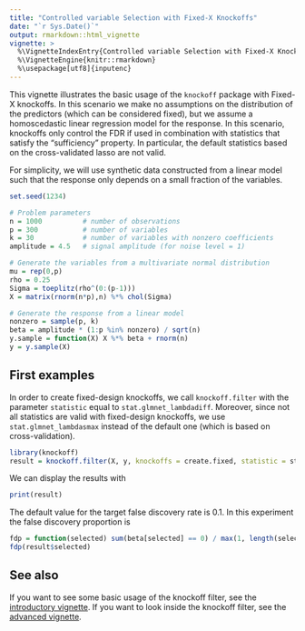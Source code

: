 ```yaml
---
title: "Controlled variable Selection with Fixed-X Knockoffs"
date: "`r Sys.Date()`"
output: rmarkdown::html_vignette
vignette: >
  %\VignetteIndexEntry{Controlled variable Selection with Fixed-X Knockoffs}
  %\VignetteEngine{knitr::rmarkdown}
  %\usepackage[utf8]{inputenc}
---
```

  
This vignette illustrates the basic usage of the `knockoff` package with Fixed-X knockoffs. In this scenario we make no assumptions on the distribution of the predictors (which can be considered fixed), but we assume a homoscedastic linear regression model for the response. 
In this scenario, knockoffs only control the FDR if used in combination with statistics that satisfy the "sufficiency" property. In particular, the default statistics based on the cross-validated lasso are not valid.

For simplicity, we will use synthetic data constructed from a linear model such that the response only depends on a small fraction of the variables.


```r
set.seed(1234)
```

```r
# Problem parameters
n = 1000          # number of observations
p = 300           # number of variables
k = 30            # number of variables with nonzero coefficients
amplitude = 4.5   # signal amplitude (for noise level = 1)

# Generate the variables from a multivariate normal distribution
mu = rep(0,p)
rho = 0.25
Sigma = toeplitz(rho^(0:(p-1)))
X = matrix(rnorm(n*p),n) %*% chol(Sigma)

# Generate the response from a linear model
nonzero = sample(p, k)
beta = amplitude * (1:p %in% nonzero) / sqrt(n)
y.sample = function(X) X %*% beta + rnorm(n)
y = y.sample(X)
```

First examples
--------------
In order to create fixed-design knockoffs, we call `knockoff.filter` with the parameter `statistic` equal to `stat.glmnet_lambdadiff`. Moreover, since not all statistics are valid with fixed-design knockoffs, we use `stat.glmnet_lambdasmax` instead of the default one (which is based on cross-validation).
```r
library(knockoff)
result = knockoff.filter(X, y, knockoffs = create.fixed, statistic = stat.glmnet_lambdasmax)
```
We can display the results with
```r
print(result)
```
The default value for the target false discovery rate is 0.1. In this experiment the false discovery proportion is
```r
fdp = function(selected) sum(beta[selected] == 0) / max(1, length(selected))
fdp(result$selected)
```

See also
--------
If you want to see some basic usage of the knockoff filter, see the [introductory vignette](knockoff.html).
If you want to look inside the knockoff filter, see the [advanced vignette](advanced.html).